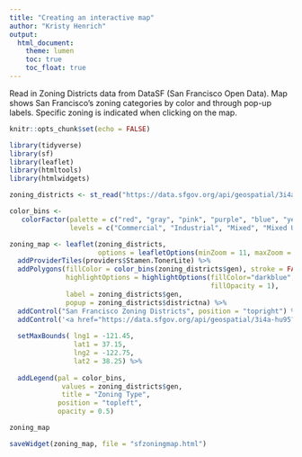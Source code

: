 ```yaml
---
title: "Creating an interactive map"
author: "Kristy Henrich"
output: 
  html_document:
    theme: lumen
    toc: true
    toc_float: true
---
```


Read in Zoning Districts data from DataSF (San Francisco Open Data). Map shows San Francisco's zoning categories by color and through pop-up labels. Specific zoning is indicated when clicking on the map.
```r
knitr::opts_chunk$set(echo = FALSE)
```

```r
library(tidyverse)
library(sf)
library(leaflet)
library(htmltools)
library(htmlwidgets)
```

```r
zoning_districts <- st_read("https://data.sfgov.org/api/geospatial/3i4a-hu95?method=export&format=GeoJSON") 
```



```r
color_bins <-
   colorFactor(palette = c("red", "gray", "pink", "purple", "blue", "yellow"),
               levels = c("Commercial", "Industrial", "Mixed", "Mixed Use", "Public", "Residential"))

zoning_map <- leaflet(zoning_districts,
                      options = leafletOptions(minZoom = 11, maxZoom = 17)) %>%
  addProviderTiles(providers$Stamen.TonerLite) %>%
  addPolygons(fillColor = color_bins(zoning_districts$gen), stroke = FALSE,
              highlightOptions = highlightOptions(fillColor="darkblue",
                                                  fillOpacity = 1),
              label = zoning_districts$gen,
              popup = zoning_districts$districtna) %>%
  addControl("San Francisco Zoning Districts", position = "topright") %>%
  addControl('<a href="https://data.sfgov.org/api/geospatial/3i4a-hu95?method=export&format=GeoJSON">Data source</a>', position = "bottomleft") %>%
  
  setMaxBounds( lng1 = -121.45,
                lat1 = 37.15,
                lng2 = -122.75,
                lat2 = 38.25) %>%
  
  addLegend(pal = color_bins,
             values = zoning_districts$gen,
             title = "Zoning Type",
            position = "topleft",
            opacity = 0.5)

zoning_map
```

```r
saveWidget(zoning_map, file = "sfzoningmap.html")
```

